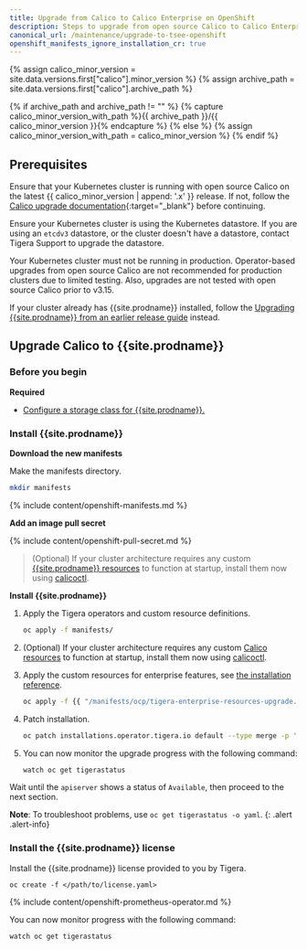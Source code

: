 ```yaml
---
title: Upgrade from Calico to Calico Enterprise on OpenShift
description: Steps to upgrade from open source Calico to Calico Enterprise on OpenShift.
canonical_url: /maintenance/upgrade-to-tsee-openshift
openshift_manifests_ignore_installation_cr: true
---
```


{% assign calico_minor_version = site.data.versions.first["calico"].minor_version %}
{% assign archive_path = site.data.versions.first["calico"].archive_path %}

{% if archive_path and archive_path != "" %}
{% capture calico_minor_version_with_path %}{{ archive_path }}/{{ calico_minor_version }}{% endcapture %}
{% else %}
{% assign calico_minor_version_with_path = calico_minor_version %}
{% endif %}

## Prerequisites

Ensure that your Kubernetes cluster is running with open source Calico on the latest {{ calico_minor_version | append: '.x' }} release.
If not, follow the [Calico upgrade documentation](https://docs.projectcalico.org/{{calico_minor_version_with_path}}/maintenance/kubernetes-upgrade){:target="_blank"} before continuing.

Ensure your Kubernetes cluster is using the Kubernetes datastore. If you are using an `etcdv3` datastore, or the cluster doesn't have a datastore, contact Tigera Support to upgrade the datastore.

Your Kubernetes cluster must not be running in production. Operator-based upgrades from open source Calico are not recommended for production clusters due to limited testing. Also, upgrades are not tested with open source Calico prior to v3.15.

If your cluster already has {{site.prodname}} installed, follow the [Upgrading {{site.prodname}} from an earlier release guide]({{site.baseurl}}/maintenance/openshift-upgrade) instead.


## Upgrade Calico to {{site.prodname}}

### Before you begin

**Required**

- [Configure a storage class for {{site.prodname}}.]({{site.baseurl}}/getting-started/create-storage)

### Install {{site.prodname}}

__Download the new manifests__

Make the manifests directory.

```bash
mkdir manifests
```

{% include content/openshift-manifests.md %}

__Add an image pull secret__

{% include content/openshift-pull-secret.md %}

> (Optional) If your cluster architecture requires any custom [{{site.prodname}} resources]({{site.baseurl}}/reference/resources) to function at startup, install them now using [calicoctl]({{site.baseurl}}/reference/calicoctl/overview).

__Install {{site.prodname}}__

1. Apply the Tigera operators and custom resource definitions.

   ```bash
   oc apply -f manifests/
   ```

2. (Optional) If your cluster architecture requires any custom [Calico resources]({{site.baseurl}}/reference/resources) to function at startup, install them now using [calicoctl]({{site.baseurl}}/reference/calicoctl/overview).

3. Apply the custom resources for enterprise features, see [the installation reference]({{site.baseurl}}/reference/installation/api).

   ```bash
   oc apply -f {{ "/manifests/ocp/tigera-enterprise-resources-upgrade.yaml" | absolute_url }} 
   ```

4. Patch installation.

   ```bash
   oc patch installations.operator.tigera.io default --type merge -p '{"spec":{"variant":"TigeraSecureEnterprise","imagePullSecrets":[{"name":"tigera-pull-secret"}]}}'
   ```

5. You can now monitor the upgrade progress with the following command:

   ```bash
   watch oc get tigerastatus
   ```

Wait until the `apiserver` shows a status of `Available`, then proceed to the next section.

**Note**: To troubleshoot problems, use `oc get tigerastatus -o yaml`.
{: .alert .alert-info}

### Install the {{site.prodname}} license

Install the {{site.prodname}} license provided to you by Tigera.

```
oc create -f </path/to/license.yaml>
```

{% include content/openshift-prometheus-operator.md %}

You can now monitor progress with the following command:

```
watch oc get tigerastatus
```

